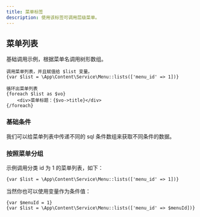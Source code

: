 ```yaml
---
title: 菜单标签
description: 使用该标签可调用层级菜单。
---
```


## 菜单列表

基础调用示例，根据菜单名调用树形数组。

```latte
调用菜单列表，并且赋值给 $list 变量。
{var $list = \App\Content\Service\Menu::lists(['menu_id' => 1])}

循环出菜单列表
{foreach $list as $vo}
	<div>菜单标题：{$vo->title}</div>
{/foreach}

```

### 基础条件

我们可以给菜单列表中传递不同的 sql 条件数组来获取不同条件的数据。

### 按照菜单分组

示例调用分类 id 为 1 的菜单列表，如下：

```latte
{var $list = \App\Content\Service\Menu::lists(['menu_id' => 1])}
```

当然你也可以使用变量作为条件值：

```latte
{var $menuId = 1}
{var $list = \App\Content\Service\Menu::lists(['menu_id' => $menuId])}
```

